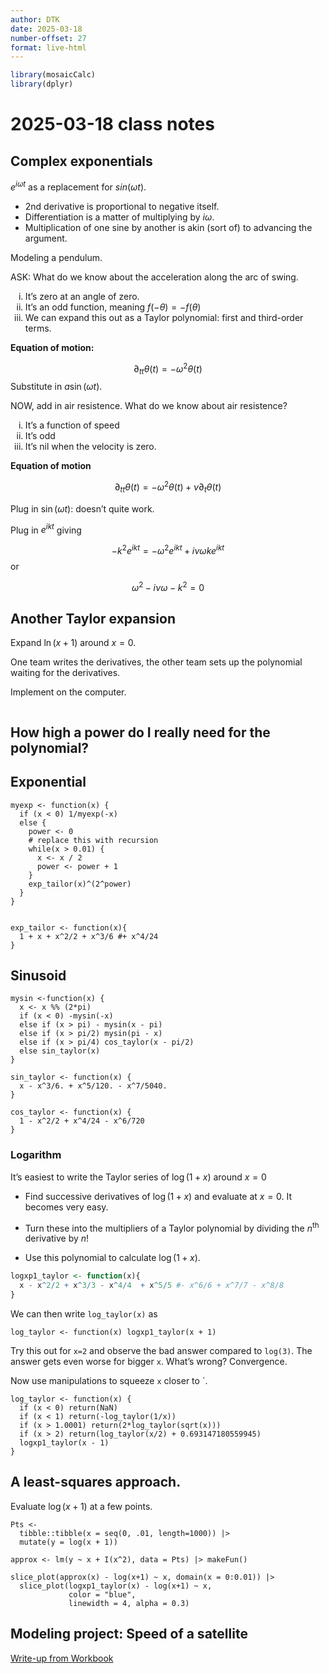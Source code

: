 ```yaml
---
author: DTK
date: 2025-03-18
number-offset: 27
format: live-html
---
```


```r
library(mosaicCalc)
library(dplyr)
```

# 2025-03-18 class notes

## Complex exponentials

$e^{i\omega t}$ as a replacement for $sin(\omega t)$.

- 2nd derivative is proportional to negative itself.
- Differentiation is a matter of multiplying by $i \omega$.
- Multiplication of one sine by another is akin (sort of) to advancing the argument.

Modeling a pendulum.

ASK: What do we know about the acceleration along the arc of swing.

i. It's zero at an angle of zero.
ii. It's an odd function, meaning $f(-\theta) = - f(\theta)$
iii. We can expand this out as a Taylor polynomial: first and third-order terms.

**Equation of motion:**

$$\partial_{tt} \theta(t) = - \omega^2 \theta(t)$$
Substitute in $a \sin(\omega t)$.

NOW, add in air resistence. What do we know about air resistence?

i. It's a function of speed
ii. It's odd
iii. It's nil when the velocity is zero.

**Equation of motion**

$$\partial_{tt} \theta(t) = -\omega^2 \theta(t) + \nu \partial_t \theta(t)$$

Plug in $\sin(\omega t)$: doesn't quite work.

Plug in $e^{i k t}$ giving

$$- k^2 e^{ikt} = - \omega^2 e^{ikt} + i \nu \omega k e^{ikt}$$
or

$$\omega^2 -i \nu \omega - k^2 = 0$$

## Another Taylor expansion

Expand $\ln(x + 1)$ around $x=0$.

One team writes the derivatives, the other team sets up the polynomial waiting for the derivatives. 

Implement on the computer.

```webr-r

```


## How high a power do I really need for the polynomial?

## Exponential
```webr-r
myexp <- function(x) {
  if (x < 0) 1/myexp(-x)
  else {
    power <- 0
    # replace this with recursion
    while(x > 0.01) {
      x <- x / 2
      power <- power + 1
    }
    exp_tailor(x)^(2^power)
  }
}


exp_tailor <- function(x){
  1 + x + x^2/2 + x^3/6 #+ x^4/24
}
```

## Sinusoid

```webr-r
mysin <-function(x) {
  x <- x %% (2*pi)
  if (x < 0) -mysin(-x)
  else if (x > pi) - mysin(x - pi)
  else if (x > pi/2) mysin(pi - x)
  else if (x > pi/4) cos_taylor(x - pi/2)
  else sin_taylor(x)
}

sin_taylor <- function(x) {
  x - x^3/6. + x^5/120. - x^7/5040.
}

cos_taylor <- function(x) {
  1 - x^2/2 + x^4/24 - x^6/720
}

```

### Logarithm

It's easiest to write the Taylor series of $\log(1+x)$ around $x = 0$

- Find successive derivatives of $\log(1+x)$ and evaluate at $x=0$. It becomes very easy.

- Turn these into the multipliers of a Taylor polynomial by dividing the $n$^th^ derivative by $n!$

- Use this polynomial to calculate $\log(1+x)$.

```r
logxp1_taylor <- function(x){
  x - x^2/2 + x^3/3 - x^4/4  + x^5/5 #- x^6/6 + x^7/7 - x^8/8
}
```

We can then write `log_taylor(x)` as

```webr-r
log_taylor <- function(x) logxp1_taylor(x + 1)
```

Try this out for `x=2` and observe the bad answer compared to `log(3)`. The answer gets even worse for bigger `x`. What's wrong? Convergence.

Now use manipulations to squeeze `x` closer to `.

```webr-r
log_taylor <- function(x) {
  if (x < 0) return(NaN)
  if (x < 1) return(-log_taylor(1/x))
  if (x > 1.0001) return(2*log_taylor(sqrt(x)))
  if (x > 2) return(log_taylor(x/2) + 0.693147180559945)
  logxp1_taylor(x - 1)
}

```

## A least-squares approach.

Evaluate $\log(x + 1)$ at a few points.

```webr-r
Pts <- 
  tibble::tibble(x = seq(0, .01, length=1000)) |>
  mutate(y = log(x + 1))
 
approx <- lm(y ~ x + I(x^2), data = Pts) |> makeFun()

slice_plot(approx(x) - log(x+1) ~ x, domain(x = 0:0.01)) |> 
  slice_plot(logxp1_taylor(x) - log(x+1) ~ x, 
             color = "blue", 
             linewidth = 4, alpha = 0.3) 
```

## Modeling project: Speed of a satellite

[Write-up from Workbook](https://dtkaplan.github.io/MC-Workbook/Block-1-models.html#project-2-orbit-dimensions)



